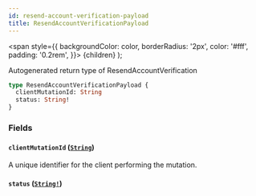 ```yaml
---
id: resend-account-verification-payload
title: ResendAccountVerificationPayload
---
```


<span
style={{
      backgroundColor: color,
      borderRadius: '2px',
      color: '#fff',
      padding: '0.2rem',
    }}>
{children}
</span>
);

Autogenerated return type of ResendAccountVerification

```graphql
type ResendAccountVerificationPayload {
  clientMutationId: String
  status: String!
}
```

### Fields

#### `clientMutationId` ([`String`](/api/scalars/string))

A unique identifier for the client performing the mutation.

#### `status` ([`String!`](/api/scalars/string))
